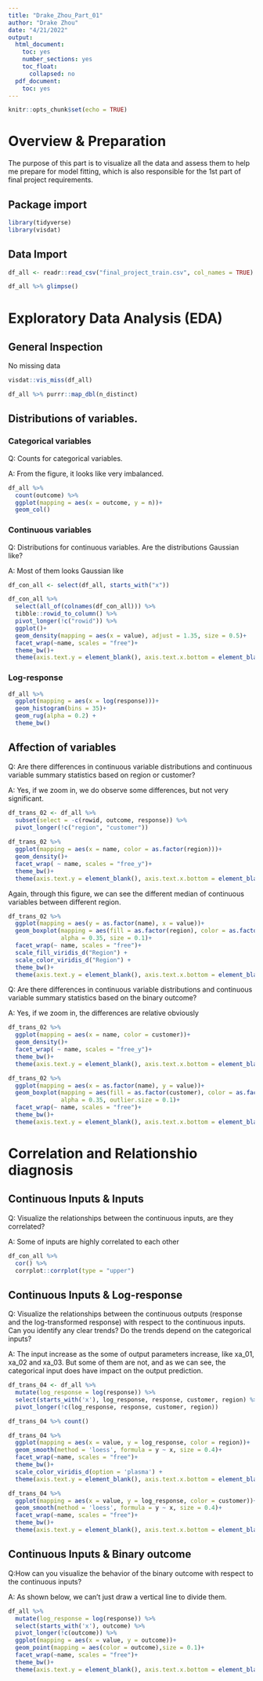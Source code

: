 ```yaml
---
title: "Drake_Zhou_Part_01"
author: "Drake Zhou"
date: "4/21/2022"
output:
  html_document:
    toc: yes
    number_sections: yes
    toc_float:
      collapsed: no
  pdf_document:
    toc: yes
---
```


```r
knitr::opts_chunk$set(echo = TRUE)
```

# Overview & Preparation

The purpose of this part is to visualize all the data and assess them to help me prepare for model fitting, which is also responsible for the 1st part of final project requirements.

## Package import

```r
library(tidyverse)
library(visdat)
```
## Data Import

```r
df_all <- readr::read_csv("final_project_train.csv", col_names = TRUE)

df_all %>% glimpse()
```

# Exploratory Data Analysis (EDA)

## General Inspection

No missing data

```r
visdat::vis_miss(df_all)
```

```r
df_all %>% purrr::map_dbl(n_distinct)
```

## Distributions of variables.

### Categorical variables

Q: Counts for categorical variables.

A: From the figure, it looks like very imbalanced.

```r
df_all %>%
  count(outcome) %>%
  ggplot(mapping = aes(x = outcome, y = n))+
  geom_col()
```

### Continuous variables

Q: Distributions for continuous variables. Are the distributions Gaussian like?

A: Most of them looks Gaussian like

```r
df_con_all <- select(df_all, starts_with("x"))

df_con_all %>% 
  select(all_of(colnames(df_con_all))) %>% 
  tibble::rowid_to_column() %>% 
  pivot_longer(!c("rowid")) %>%
  ggplot()+
  geom_density(mapping = aes(x = value), adjust = 1.35, size = 0.5)+
  facet_wrap(~name, scales = "free")+
  theme_bw()+
  theme(axis.text.y = element_blank(), axis.text.x.bottom = element_blank())
```

### Log-response

```r
df_all %>% 
  ggplot(mapping = aes(x = log(response)))+
  geom_histogram(bins = 35)+
  geom_rug(alpha = 0.2) +
  theme_bw()
```

## Affection of variables

Q: Are there differences in continuous variable distributions and continuous variable summary statistics based on region or customer?

A: Yes, if we zoom in, we do observe some differences, but not very significant.

```r
df_trans_02 <- df_all %>%
  subset(select = -c(rowid, outcome, response)) %>% 
  pivot_longer(!c("region", "customer"))
  
df_trans_02 %>%
  ggplot(mapping = aes(x = name, color = as.factor(region)))+
  geom_density()+
  facet_wrap( ~ name, scales = "free_y")+
  theme_bw()+
  theme(axis.text.y = element_blank(), axis.text.x.bottom = element_blank())
```

Again, through this figure, we can see the different median of continuous variables between different region.

```r
df_trans_02 %>%
  ggplot(mapping = aes(y = as.factor(name), x = value))+
  geom_boxplot(mapping = aes(fill = as.factor(region), color = as.factor(region)),
               alpha = 0.35, size = 0.1)+
  facet_wrap(~ name, scales = "free")+
  scale_fill_viridis_d("Region") +
  scale_color_viridis_d("Region") +
  theme_bw()+
  theme(axis.text.y = element_blank(), axis.text.x.bottom = element_blank())
```

Q: Are there differences in continuous variable distributions and continuous variable summary statistics based on the binary outcome?

A: Yes, if we zoom in, the differences are relative obviously

```r
df_trans_02 %>% 
  ggplot(mapping = aes(x = name, color = customer))+
  geom_density()+
  facet_wrap( ~ name, scales = "free_y")+
  theme_bw()+
  theme(axis.text.y = element_blank(), axis.text.x.bottom = element_blank())
```

```r
df_trans_02 %>%
  ggplot(mapping = aes(x = as.factor(name), y = value))+
  geom_boxplot(mapping = aes(fill = as.factor(customer), color = as.factor(customer)),
               alpha = 0.35, outlier.size = 0.1)+
  facet_wrap(~ name, scales = "free")+
  theme_bw()+
  theme(axis.text.y = element_blank(), axis.text.x.bottom = element_blank())
```

# Correlation and Relationshio diagnosis 

## Continuous Inputs & Inputs

Q: Visualize the relationships between the continuous inputs, are they correlated?

A: Some of inputs are highly correlated to each other

```r
df_con_all %>%
  cor() %>%
  corrplot::corrplot(type = "upper")
```

## Continuous Inputs & Log-response

Q: Visualize the relationships between the continuous outputs (response and the log-transformed response) with respect to the continuous inputs. Can you identify any clear trends? Do the trends depend on the categorical inputs?

A: The input increase as the some of output parameters increase, like xa_01, xa_02 and xa_03. But some of them are not, and as we can see, the categorical input does have impact on the output prediction.

```r
df_trans_04 <- df_all %>%
  mutate(log_response = log(response)) %>%
  select(starts_with('x'), log_response, response, customer, region) %>%
  pivot_longer(!c(log_response, response, customer, region))

df_trans_04 %>% count()
```

```r
df_trans_04 %>% 
  ggplot(mapping = aes(x = value, y = log_response, color = region))+
  geom_smooth(method = 'loess', formula = y ~ x, size = 0.4)+
  facet_wrap(~name, scales = "free")+
  theme_bw()+
  scale_color_viridis_d(option = 'plasma') +
  theme(axis.text.y = element_blank(), axis.text.x.bottom = element_blank())
```

```r
df_trans_04 %>% 
  ggplot(mapping = aes(x = value, y = log_response, color = customer))+
  geom_smooth(method = 'loess', formula = y ~ x, size = 0.4)+
  facet_wrap(~name, scales = "free")+
  theme_bw()+
  theme(axis.text.y = element_blank(), axis.text.x.bottom = element_blank())
```

## Continuous Inputs & Binary outcome

Q:How can you visualize the behavior of the binary outcome with respect to the
continuous inputs?

A: As shown below, we can't just draw a vertical line to divide them.

```r
df_all %>%
  mutate(log_response = log(response)) %>%
  select(starts_with('x'), outcome) %>%
  pivot_longer(!c(outcome)) %>%
  ggplot(mapping = aes(x = value, y = outcome))+
  geom_point(mapping = aes(color = outcome),size = 0.1)+
  facet_wrap(~name, scales = "free")+
  theme_bw()+
  theme(axis.text.y = element_blank(), axis.text.x.bottom = element_blank())
```

